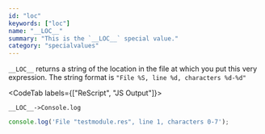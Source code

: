 ```yaml
---
id: "loc"
keywords: ["loc"]
name: "__LOC__"
summary: "This is the `__LOC__` special value."
category: "specialvalues"
---
```


`__LOC__` returns a string of the location in the file at which you put this very expression.
The string format is `"File %S, line %d, characters %d-%d"`

<CodeTab labels={["ReScript", "JS Output"]}>

```res example
__LOC__->Console.log
```

```js
console.log('File "testmodule.res", line 1, characters 0-7');
```

</CodeTab>
